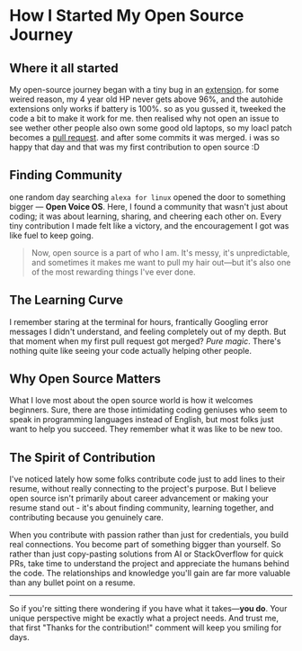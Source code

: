 <Cover
  src="https://user-images.githubusercontent.com/61475220/96919833-f701bb80-14c9-11eb-8eea-1c46ba92b906.jpg"
/>

# How I Started My Open Source Journey

## Where it all started

My open-source journey began with a tiny bug in an [extension](https://extensions.gnome.org/extension/595/autohide-battery/). for some weired reason, my 4 year old HP never gets above 96%, and the autohide extensions only works if battery is 100%. so as you gussed it, tweeked the code a bit to make it work for me. then realised why not open an issue to see wether other people also own some good old laptops, so my loacl patch becomes a [pull request](https://github.com/ai/autohide-battery/pull/61). and after some commits it was merged. i was so happy that day and that was my first contribution to open source :D
## Finding Community

one random day searching `alexa for linux` opened the door to something bigger — **Open Voice OS**. Here, I found a community that wasn't just about coding; it was about learning, sharing, and cheering each other on. Every tiny contribution I made felt like a victory, and the encouragement I got was like fuel to keep going.

> Now, open source is a part of who I am. It's messy, it's unpredictable, and sometimes it makes me want to pull my hair out—but it's also one of the most rewarding things I've ever done.

## The Learning Curve

I remember staring at the terminal for hours, frantically Googling error messages I didn't understand, and feeling completely out of my depth. But that moment when my first pull request got merged? *Pure magic*. There's nothing quite like seeing your code actually helping other people.

## Why Open Source Matters

What I love most about the open source world is how it welcomes beginners. Sure, there are those intimidating coding geniuses who seem to speak in programming languages instead of English, but most folks just want to help you succeed. They remember what it was like to be new too.

## The Spirit of Contribution

I've noticed lately how some folks contribute code just to add lines to their resume, without really connecting to the project's purpose. But I believe open source isn't primarily about career advancement or making your resume stand out - it's about finding community, learning together, and contributing because you genuinely care.

When you contribute with passion rather than just for credentials, you build real connections. You become part of something bigger than yourself. So rather than just copy-pasting solutions from AI or StackOverflow for quick PRs, take time to understand the project and appreciate the humans behind the code. The relationships and knowledge you'll gain are far more valuable than any bullet point on a resume.

---

So if you're sitting there wondering if you have what it takes—**you do**. Your unique perspective might be exactly what a project needs. And trust me, that first "Thanks for the contribution!" comment will keep you smiling for days.
